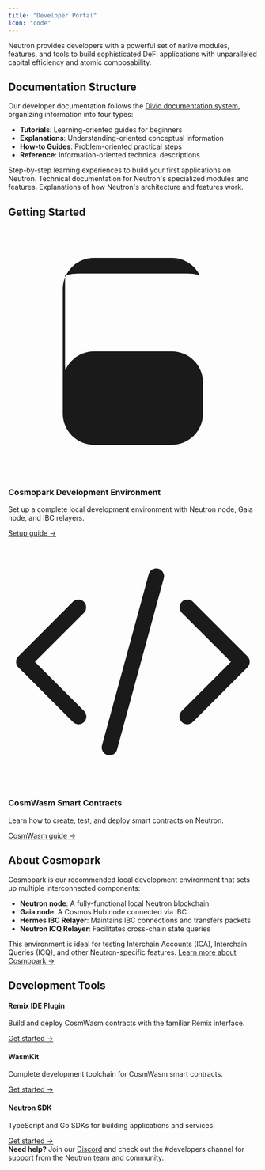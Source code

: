 ```yaml
---
title: "Developer Portal"
icon: "code"
---
```


Neutron provides developers with a powerful set of native modules, features, and tools to build sophisticated DeFi applications with unparalleled capital efficiency and atomic composability.

## Documentation Structure

Our developer documentation follows the [Divio documentation system](https://documentation.divio.com/), organizing information into four types:
- **Tutorials**: Learning-oriented guides for beginners
- **Explanations**: Understanding-oriented conceptual information
- **How-to Guides**: Problem-oriented practical steps
- **Reference**: Information-oriented technical descriptions

<CardGroup cols={3}>
  <Card title="Tutorials" icon="book-open" href="/developers/tutorials/overview">
    Step-by-step learning experiences to build your first applications on Neutron.
  </Card>
  
  <Card title="Module Explanations" icon="cubes" href="/developers/modules/overview">
    Technical documentation for Neutron's specialized modules and features.
  </Card>
  
  <Card title="Concepts" icon="puzzle-piece" href="/concepts/integrated-architecture">
    Explanations of how Neutron's architecture and features work.
  </Card>
</CardGroup>

## Getting Started

<div className="grid grid-cols-1 md:grid-cols-2 gap-6 mt-8">
  <div className="flex flex-col p-6 border border-gray-200 dark:border-gray-800 rounded-lg">
    <div className="text-primary text-3xl mb-3">
      <svg xmlns="http://www.w3.org/2000/svg" viewBox="0 0 24 24" fill="currentColor" className="w-8 h-8">
        <path d="M5.566 4.657A4.505 4.505 0 016.75 4.5h10.5c.41 0 .806.055 1.183.157A3 3 0 0015.75 3h-7.5A3 3 0 005.25 6v12a3 3 0 003 3h7.5a3 3 0 003-3v-3a3 3 0 00-3-3h-7.5a3 3 0 00-3 3v.75l.9-.3a3.765 3.765 0 01-.684-2.202V4.657z" />
      </svg>
    </div>
    <h3 className="text-xl font-semibold mb-2">Cosmopark Development Environment</h3>
    <p className="mb-4">Set up a complete local development environment with Neutron node, Gaia node, and IBC relayers.</p>
    <a href="/developers/tutorials/onboarding/cosmopark" className="text-primary hover:underline mt-auto">Setup guide →</a>
  </div>
  
  <div className="flex flex-col p-6 border border-gray-200 dark:border-gray-800 rounded-lg">
    <div className="text-primary text-3xl mb-3">
      <svg xmlns="http://www.w3.org/2000/svg" viewBox="0 0 24 24" fill="currentColor" className="w-8 h-8">
        <path fillRule="evenodd" d="M14.447 3.027a.75.75 0 01.527.92l-4.5 16.5a.75.75 0 01-1.448-.394l4.5-16.5a.75.75 0 01.921-.526zM16.72 6.22a.75.75 0 011.06 0l5.25 5.25a.75.75 0 010 1.06l-5.25 5.25a.75.75 0 11-1.06-1.06L21.44 12l-4.72-4.72a.75.75 0 010-1.06zm-9.44 0a.75.75 0 010 1.06L2.56 12l4.72 4.72a.75.75 0 11-1.06 1.06L.97 12.53a.75.75 0 010-1.06l5.25-5.25a.75.75 0 011.06 0z" clipRule="evenodd" />
      </svg>
    </div>
    <h3 className="text-xl font-semibold mb-2">CosmWasm Smart Contracts</h3>
    <p className="mb-4">Learn how to create, test, and deploy smart contracts on Neutron.</p>
    <a href="/developers/tutorials/introduction_to_cosmwasm" className="text-primary hover:underline mt-auto">CosmWasm guide →</a>
  </div>
</div>

## About Cosmopark

Cosmopark is our recommended local development environment that sets up multiple interconnected components:

<div className="p-4 border-l-4 border-primary bg-primary/5 rounded my-6">
  <ul className="mt-2">
    <li><strong>Neutron node</strong>: A fully-functional local Neutron blockchain</li>
    <li><strong>Gaia node</strong>: A Cosmos Hub node connected via IBC</li>
    <li><strong>Hermes IBC Relayer</strong>: Maintains IBC connections and transfers packets</li>
    <li><strong>Neutron ICQ Relayer</strong>: Facilitates cross-chain state queries</li>
  </ul>
</div>

This environment is ideal for testing Interchain Accounts (ICA), Interchain Queries (ICQ), and other Neutron-specific features. [Learn more about Cosmopark →](/developers/tutorials/onboarding/cosmopark)

## Development Tools

<div className="grid grid-cols-1 md:grid-cols-3 gap-6 mt-8 mb-8">
  <div className="flex flex-col p-5 border border-gray-200 dark:border-gray-800 rounded-lg">
    <h4 className="font-semibold mb-2">Remix IDE Plugin</h4>
    <p className="text-sm">Build and deploy CosmWasm contracts with the familiar Remix interface.</p>
    <a href="/developers/tutorials/cosmwasm_remix" className="text-primary hover:underline mt-auto text-sm">Get started →</a>
  </div>
  
  <div className="flex flex-col p-5 border border-gray-200 dark:border-gray-800 rounded-lg">
    <h4 className="font-semibold mb-2">WasmKit</h4>
    <p className="text-sm">Complete development toolchain for CosmWasm smart contracts.</p>
    <a href="/developers/tutorials/cosmwasm_wasmkit" className="text-primary hover:underline mt-auto text-sm">Get started →</a>
  </div>
  
  <div className="flex flex-col p-5 border border-gray-200 dark:border-gray-800 rounded-lg">
    <h4 className="font-semibold mb-2">Neutron SDK</h4>
    <p className="text-sm">TypeScript and Go SDKs for building applications and services.</p>
    <a href="https://github.com/neutron-org/neutron-sdk" className="text-primary hover:underline mt-auto text-sm" target="_blank" rel="noopener noreferrer">Get started →</a>
  </div>
</div>

<div className="p-4 border-l-4 border-primary bg-primary/5 rounded my-6">
  <strong>Need help?</strong> Join our <a href="https://discord.gg/neutron" className="text-primary hover:underline">Discord</a> and check out the #developers channel for support from the Neutron team and community.
</div> 